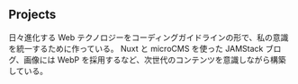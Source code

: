 ## Projects

<ProjectCard title="Coding Guideline" link="https://eleline.site" bg="linear-gradient(to right, #D4145A 0%, #FBB03B 100%)">
日々進化する Web テクノロジーをコーディングガイドラインの形で、私の意識を統一するために作っている。
</ProjectCard>

<ProjectCard title="Blog" link="https://eleline.dev" bg="linear-gradient(-225deg, #FF057C 0%, #8D0B93 50%, #321575 100%)">
Nuxt と microCMS を使った JAMStack ブログ、画像には WebP を採用するなど、次世代のコンテンツを意識しながら構築している。
</ProjectCard>